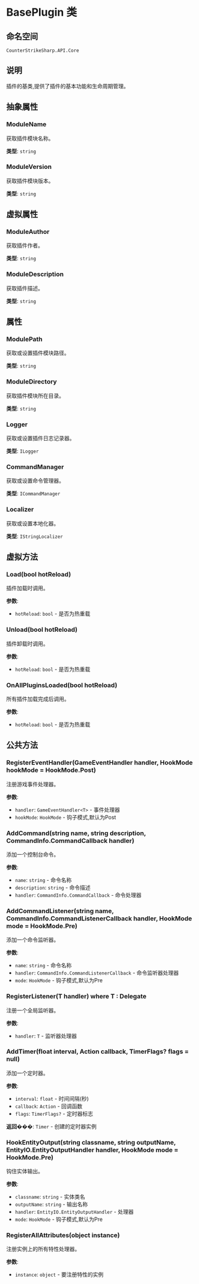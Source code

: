 # BasePlugin 类

## 命名空间
`CounterStrikeSharp.API.Core`

## 说明
插件的基类,提供了插件的基本功能和生命周期管理。

## 抽象属性

### ModuleName
获取插件模块名称。

**类型**: `string`

### ModuleVersion
获取插件模块版本。

**类型**: `string`

## 虚拟属性

### ModuleAuthor
获取插件作者。

**类型**: `string`

### ModuleDescription
获取插件描述。

**类型**: `string`

## 属性

### ModulePath
获取或设置插件模块路径。

**类型**: `string`

### ModuleDirectory
获取插件模块所在目录。

**类型**: `string`

### Logger
获取或设置插件日志记录器。

**类型**: `ILogger`

### CommandManager
获取或设置命令管理器。

**类型**: `ICommandManager`

### Localizer
获取或设置本地化器。

**类型**: `IStringLocalizer`

## 虚拟方法

### Load(bool hotReload)
插件加载时调用。

**参数**:
- `hotReload`: `bool` - 是否为热重载

### Unload(bool hotReload)
插件卸载时调用。

**参数**:
- `hotReload`: `bool` - 是否为热重载

### OnAllPluginsLoaded(bool hotReload)
所有插件加载完成后调用。

**参数**:
- `hotReload`: `bool` - 是否为热重载

## 公共方法

### RegisterEventHandler<T>(GameEventHandler<T> handler, HookMode hookMode = HookMode.Post)
注册游戏事件处理器。

**参数**:
- `handler`: `GameEventHandler<T>` - 事件处理器
- `hookMode`: `HookMode` - 钩子模式,默认为Post

### AddCommand(string name, string description, CommandInfo.CommandCallback handler)
添加一个控制台命令。

**参数**:
- `name`: `string` - 命令名称
- `description`: `string` - 命令描述
- `handler`: `CommandInfo.CommandCallback` - 命令处理器

### AddCommandListener(string name, CommandInfo.CommandListenerCallback handler, HookMode mode = HookMode.Pre)
添加一个命令监听器。

**参数**:
- `name`: `string` - 命令名称
- `handler`: `CommandInfo.CommandListenerCallback` - 命令监听器处理器
- `mode`: `HookMode` - 钩子模式,默认为Pre

### RegisterListener<T>(T handler) where T : Delegate
注册一个全局监听器。

**参数**:
- `handler`: `T` - 监听器处理器

### AddTimer(float interval, Action callback, TimerFlags? flags = null)
添加一个定时器。

**参数**:
- `interval`: `float` - 时间间隔(秒)
- `callback`: `Action` - 回调函数
- `flags`: `TimerFlags?` - 定时器标志

**返回���**: `Timer` - 创建的定时器实例

### HookEntityOutput(string classname, string outputName, EntityIO.EntityOutputHandler handler, HookMode mode = HookMode.Pre)
钩住实体输出。

**参数**:
- `classname`: `string` - 实体类名
- `outputName`: `string` - 输出名称
- `handler`: `EntityIO.EntityOutputHandler` - 处理器
- `mode`: `HookMode` - 钩子模式,默认为Pre

### RegisterAllAttributes(object instance)
注册实例上的所有特性处理器。

**参数**:
- `instance`: `object` - 要注册特性的实例 